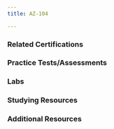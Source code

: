 ```yaml
---
title: AZ-104

---
```


<LinkCard title="Exam AZ-104: Microsoft Azure Administrator" href="https://learn.microsoft.com/certifications/exams/az-104?WT.mc_id=studentamb_165290"/>
<LinkCard title="AZ-104 Exam Study Guide" href="https://learn.microsoft.com/credentials/certifications/resources/study-guides/az-104?WT.mc_id=studentamb_165290" />

### Related Certifications
<CardGrid>
  <LinkCard title="Azure Administrator Associate" href="https://learn.microsoft.com/en-us/certifications/azure-administrator?WT.mc_id=studentamb_165290" target="_blank"/>
  <LinkCard title="Azure Solutions Architect Expert" href="https://learn.microsoft.com/en-us/certifications/azure-solutions-architect?WT.mc_id=studentamb_165290" target="_blank"/>
  <LinkCard title="DevOps Engineer Expert" href="https://learn.microsoft.com/en-us/certifications/devops-engineer?WT.mc_id=studentamb_165290" target="_blank"/>
</CardGrid>

### Practice Tests/Assessments

<CardGrid>
  <LinkCard title="MSLearn Practice Assessment" href="https://learn.microsoft.com/certifications/exams/az-104/practice/assessment?assessment-type=practice&assessmentId=21&WT.mc_id=studentamb_165290" />
  <LinkCard title="MeasureUp Practice Tests" href="https://www.measureup.com/microsoft-practice-test-az-104-microsoft-azure-administrator.html#44" />
  <LinkCard title="Whizlab Practice Tests" href="https://www.whizlabs.com/microsoft-azure-certification-az-104/" /> 
  <LinkCard title="Scott Duffy Practice Tests" href="https://www.udemy.com/course/az104-azure-practice/" />
</CardGrid>

### Labs
  <LinkCard title="Exam Labs" href="https://futureURLOfLabPage.com" />

### Studying Resources

<Tabs>

  <TabItem label="Text">
  <CardGrid>
  <LinkCard title="Microsoft Learn" href="https://learn.microsoft.com/certifications/exams/az-104?WT.mc_id=studentamb_165290" />
  </CardGrid>
  </TabItem>

  <TabItem label="Videos">
  <CardGrid>
  <LinkCard title="Microsoft Learn Exam Readiness Zone" href="https://learn.microsoft.com/en-us/shows/exam-readiness-zone/?terms=AZ-104&WT.mc_id=studentamb_165290" />
  <LinkCard title="On Demand Instructor-led Training Series" href="https://learn.microsoft.com/en-us/shows/on-demand-instructor-led-training-series/?terms=AZ-104&WT.mc_id=studentamb_165290" />
  <LinkCard title="On Demand Instructor-led Training Series" href="https://learn.microsoft.com/en-us/shows/on-demand-instructor-led-training-series/?terms=AZ-104&WT.mc_id=studentamb_165290" />
  <LinkCard title="John Savill Study Cram" href="https://www.youtube.com/watch?v=VOod_VNgdJk&list=PLlVtbbG169nH_CJl4wwKBfS1V8nMYr7xL&index=8&pp=iAQB" />
  <LinkCard title="John Savill's Course" href="https://www.youtube.com/playlist?list=PLlVtbbG169nGlGPWs9xaLKT1KfwqREHbs" />
  <LinkCard title="AGuideToCloud Course" href="https://www.youtube.com/playlist?list=PLhLKc18P9YOAW3dKZaQ2xVYg8uE1m5Lp8" />
  <LinkCard title="freeCodeCamp/ExamPro Course" href="https://youtu.be/10PbGbTUSAg?si=qVvb-iysK0px8Xdk" />
  </CardGrid>
  </TabItem>

  <TabItem label="Paid">
  <CardGrid>
  <LinkCard title="Pluralsight Course" href="https://www.pluralsight.com/paths/az-104-microsoft-azure-administrator-certification-prep" />
  <LinkCard title="ExamPro Course" href="https://www.exampro.co/az-104" />
  <LinkCard title="ITPRO Course" href="https://www.udemy.com/course/70533-azure/" />
  <LinkCard title="Scott Duffy Course" href="https://www.itpro.tv/courses/microsoft/microsoft-azure-administrator-az-104/" />
  </CardGrid>
  </TabItem>

</Tabs>

### Additional Resources
<CardGrid>
  <LinkCard title="Microsoft 365 E5 Dev Tenant" href="https://developer.microsoft.com/en-us/microsoft-365/dev-program?WT.mc_id=studentamb_165290" /> 
  <LinkCard title="Microsoft Azure Free Account" href="https://azure.microsoft.com/en-us/offers/ms-azr-0044p?WT.mc_id=studentamb_165290" /> 
  <LinkCard title="Cisco Networking Basics Course" href="https://skillsforall.com/course/networking-basics?courseLang=en-US" /> 
</CardGrid>
